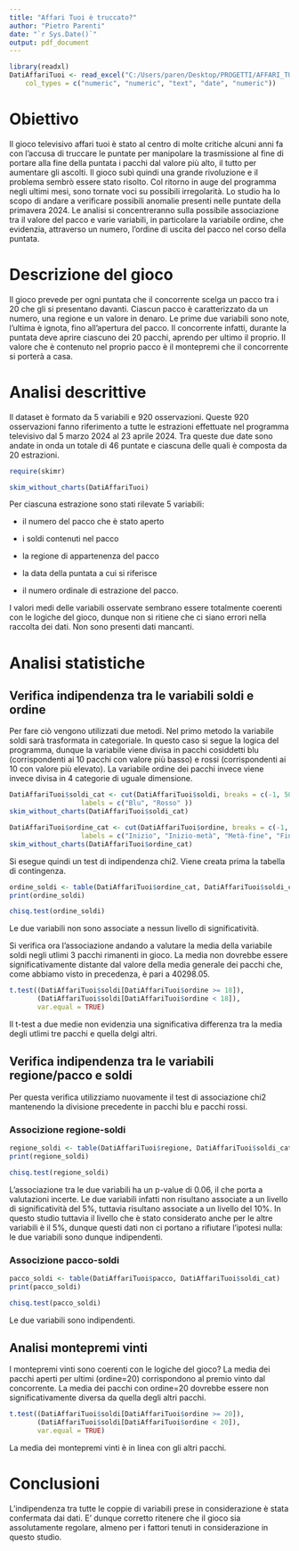 ---
title: "Affari Tuoi è truccato?"
author: "Pietro Parenti"
date: "`r Sys.Date()`"
output: pdf_document
---
```{r include=FALSE}
library(readxl)
DatiAffariTuoi <- read_excel("C:/Users/paren/Desktop/PROGETTI/AFFARI_TUOI/DatiAffariTuoi.xlsx", 
    col_types = c("numeric", "numeric", "text", "date", "numeric"))
```
# Obiettivo
Il gioco televisivo affari tuoi è stato al centro di molte critiche alcuni anni fa con l'accusa di truccare le puntate per manipolare la trasmissione al fine di portare alla fine della puntata i pacchi dal valore più alto, il tutto per aumentare gli ascolti. Il gioco subì quindi una grande rivoluzione e il problema sembrò essere stato risolto.
Col ritorno in auge del programma negli ultimi mesi, sono tornate voci su possibili irregolarità. Lo studio ha lo scopo di andare a verificare possibili anomalie presenti nelle puntate della primavera 2024.
Le analisi si concentreranno sulla possibile associazione tra il valore del pacco e varie variabili, in particolare la variabile ordine, che evidenzia, attraverso un numero, l'ordine di uscita del pacco nel corso della puntata. 

# Descrizione del gioco
Il gioco prevede per ogni puntata che il concorrente scelga un pacco tra i 20 che gli si presentano davanti. Ciascun pacco è caratterizzato da un numero, una regione e un valore in denaro. Le prime due variabili sono note, l'ultima è ignota, fino all'apertura del pacco. Il concorrente infatti, durante la puntata deve aprire ciascuno dei 20 pacchi, aprendo per ultimo il proprio. Il valore che è contenuto nel proprio pacco è il montepremi che il concorrente si porterà a casa.

# Analisi descrittive
Il dataset è formato da 5 variabili e 920 osservazioni.
Queste 920 osservazioni fanno riferimento a tutte le estrazioni effettuate nel programma televisivo dal 5 marzo 2024 al 23 aprile 2024. Tra queste due date sono andate in onda un totale di 46 puntate e ciascuna delle quali è composta da 20 estrazioni.
```{r include=FALSE}
require(skimr)
```
```{r}
skim_without_charts(DatiAffariTuoi)
```

Per ciascuna estrazione sono stati rilevate 5 variabili:

 - il numero del pacco che è stato aperto
 
 - i soldi contenuti nel pacco
 
 - la regione di appartenenza del pacco
 
 - la data della puntata a cui si riferisce
 
 - il numero ordinale di estrazione del pacco.
 
I valori medi delle variabili osservate sembrano essere totalmente coerenti con le logiche del gioco, dunque non si ritiene che ci siano errori nella raccolta dei dati. Non sono presenti dati mancanti.

# Analisi statistiche
## Verifica indipendenza tra le variabili soldi e ordine
Per fare ciò vengono utilizzati due metodi.
Nel primo metodo la variabile soldi sarà trasformata in categoriale. In questo caso si segue la logica del programma, dunque la variabile viene divisa in pacchi cosiddetti blu (corrispondenti ai 10 pacchi con valore più basso) e rossi (corrispondenti ai 10 con valore più elevato). La variabile ordine dei pacchi invece viene invece divisa in 4 categorie di uguale dimensione.
```{r}
DatiAffariTuoi$soldi_cat <- cut(DatiAffariTuoi$soldi, breaks = c(-1, 505, 300001), 
                  labels = c("Blu", "Rosso" ))
skim_without_charts(DatiAffariTuoi$soldi_cat)

DatiAffariTuoi$ordine_cat <- cut(DatiAffariTuoi$ordine, breaks = c(-1, 5.5, 10.5, 15.5, 20.5), 
                  labels = c("Inizio", "Inizio-metà", "Metà-fine", "Fine" ))
skim_without_charts(DatiAffariTuoi$ordine_cat)
```
Si esegue quindi un test di indipendenza chi2.
Viene creata prima la tabella di contingenza.
```{r}
ordine_soldi <- table(DatiAffariTuoi$ordine_cat, DatiAffariTuoi$soldi_cat)
print(ordine_soldi)
```
```{r}
chisq.test(ordine_soldi)
```
Le due variabili non sono associate a nessun livello di significatività.

Si verifica ora l'associazione andando a valutare la media della variabile soldi negli utlimi 3 pacchi rimanenti in gioco. La media non dovrebbe essere significativamente distante dal valore della media generale dei pacchi che, come abbiamo visto in precedenza, è pari a 40298.05.
```{r}
t.test((DatiAffariTuoi$soldi[DatiAffariTuoi$ordine >= 18]),
       (DatiAffariTuoi$soldi[DatiAffariTuoi$ordine < 18]),
       var.equal = TRUE)
```
Il t-test a due medie non evidenzia una significativa differenza tra la media degli utlimi tre pacchi e quella delgi altri.

## Verifica indipendenza tra le variabili regione/pacco e soldi
Per questa verifica utilizziamo nuovamente il test di associazione chi2 mantenendo la divisione precedente in pacchi blu e pacchi rossi.

### Associzione regione-soldi
```{r}
regione_soldi <- table(DatiAffariTuoi$regione, DatiAffariTuoi$soldi_cat)
print(regione_soldi)
```
```{r}
chisq.test(regione_soldi)
```
L'associazione tra le due variabili ha un p-value di 0.06, il che porta a valutazioni incerte. Le due variabili infatti non risultano associate a un livello di significatività del 5%, tuttavia risultano associate a un livello del 10%. In questo studio tuttavia il livello che è stato considerato anche per le altre variabili è il 5%, dunque questi dati non ci portano a rifiutare l'ipotesi nulla: le due variabili sono dunque indipendenti.

### Associzione pacco-soldi
```{r}
pacco_soldi <- table(DatiAffariTuoi$pacco, DatiAffariTuoi$soldi_cat)
print(pacco_soldi)
```
```{r}
chisq.test(pacco_soldi)
```
Le due variabili sono indipendenti.

## Analisi montepremi vinti
I montepremi vinti sono coerenti con le logiche del gioco? La media dei pacchi aperti per ultimi (ordine=20) corrispondono al premio vinto dal concorrente. La media dei pacchi con ordine=20 dovrebbe essere non significativamente diversa da quella degli altri pacchi.
```{r}
t.test((DatiAffariTuoi$soldi[DatiAffariTuoi$ordine >= 20]),
       (DatiAffariTuoi$soldi[DatiAffariTuoi$ordine < 20]),
       var.equal = TRUE)
```
La media dei montepremi vinti è in linea con gli altri pacchi.

# Conclusioni
L'indipendenza tra tutte le coppie di variabili prese in considerazione è stata confermata dai dati. E' dunque corretto ritenere che il gioco sia assolutamente regolare, almeno per i fattori tenuti in considerazione in questo studio.



















